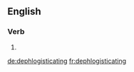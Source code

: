 
==English==

===Verb===
{{head|en|present participle}}

# {{present participle of|dephlogisticate|lang=en|nocat=1}}

[[de:dephlogisticating]]
[[fr:dephlogisticating]]
